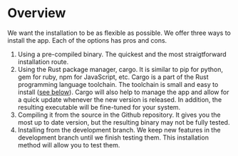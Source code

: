# Overview

We want the installation to be as flexible as possible. We offer three ways to install the app. Each of the options has pros and cons.

1. Using a pre-compiled binary. The quickest and the most straigtforward installation route.
2. Using the Rust package manager, cargo. It is similar to pip for python, gem for ruby, npm for JavaScript, etc. Cargo is a part of the Rust programming language toolchain. The toolchain is small and easy to install ([see below](#installing-through-cargo)). Cargo will also help to manage the app and allow for a quick update whenever the new version is released. In addition, the resulting executable will be fine-tuned for your system.
3. Compiling it from the source in the Github repository. It gives you the most up to date version, but the resulting binary may not be fully tested.
4. Installing from the development branch. We keep new features in the development branch until we finish testing them. This installation method will allow you to test them.
